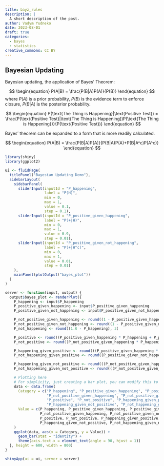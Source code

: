 ```yaml
---
title: bayz_rules
description: |
  A short description of the post.
author: Vadym Yudneko
date: 2023-08-01
draft: true 
categories:
  - bayes
  - statistics
creative_commons: CC BY
---
```


## Bayesian Updating

Bayesian updating, the application of Bayes' Theorem:

$$
\begin{equation}
P(A|B) = \frac{P(B|A)P(A)}{P(B)}
\end{equation}
$$ where $P(A)$ is a prior probability, $P(B)$ is the evidence term to enforce closure, $P(B|A)$ is the posterior probability.

$$
\begin{equation}
P(\text{The Thing is Happening}|\text{Positive Test}) = \frac{P(\text{Positive Test}|\text{The Thing is Happening})P(\text{The Thing is Happening})}{P(\text{Positive Test})}
\end{equation}
$$

Bayes' theorem can be expanded to a form that is more readily calculated.

$$
\begin{equation}
P(A|B) = \frac{P(B|A)P(A)}{P(B|A)P(A)+P(B|A^c)P(A^c)}
\end{equation}
$$

```r
library(shiny)
library(ggplot2)

ui <- fluidPage(
  titlePanel("Bayesian Updating Demo"),
  sidebarLayout(
    sidebarPanel(
      sliderInput(inputId = "P_happening",
                  label = "P(H)",
                  min = 0,
                  max = 1,
                  value = 0.1,
                  step = 0.1),
      sliderInput(inputId = "P_positive_given_happening",
                  label = "P(+|H)",
                  min = 0,
                  max = 1,
                  value = 0.9,
                  step = 0.01),
      sliderInput(inputId = "P_positive_given_not_happening",
                  label = "P(+|H^c)",
                  min = 0,
                  max = 1,
                  value = 0.01,
                  step = 0.01)
    ),
    mainPanel(plotOutput("bayes_plot"))
  )
)

server <- function(input, output) {
  output$bayes_plot <- renderPlot({
    P_happening <- input$P_happening
    P_positive_given_happening <- input$P_positive_given_happening
    P_positive_given_not_happening <- input$P_positive_given_not_happening

    P_not_positive_given_happening <- round((1 - P_positive_given_happening), 3)
    P_not_positive_given_not_happening <- round((1 - P_positive_given_not_happening), 3)
    P_not_happening <- round((1.0 - P_happening), 3)

    P_positive <- round((P_positive_given_happening * P_happening + P_positive_given_not_happening * P_not_happening), 3)
    P_not_positive <- round((P_not_positive_given_happening * P_happening + P_not_positive_given_not_happening * P_not_happening), 3)

    P_happening_given_positive <- round(((P_positive_given_happening * P_happening) / P_positive), 3)
    P_not_happening_given_positive <- round((P_positive_given_not_happening * P_not_happening) / P_positive, 3)

    P_happening_given_not_positive <- round(((P_not_positive_given_happening * P_happening) / P_not_positive), 3)
    P_not_happening_given_not_positive <- round(((P_not_positive_given_not_happening * P_not_happening) / P_not_positive), 3)

    # Plotting here
    # For simplicity, just creating a bar plot, you can modify this to create the required plot
    data <- data.frame(
      Category = c("P_happening", "P_positive_given_happening", "P_positive_given_not_happening",
                   "P_not_positive_given_happening", "P_not_positive_given_not_happening", "P_not_happening", 
                   "P_positive", "P_not_positive", "P_happening_given_positive", "P_not_happening_given_positive",
                   "P_happening_given_not_positive", "P_not_happening_given_not_positive"),
      Value = c(P_happening, P_positive_given_happening, P_positive_given_not_happening, 
                P_not_positive_given_happening, P_not_positive_given_not_happening, P_not_happening, 
                P_positive, P_not_positive, P_happening_given_positive, P_not_happening_given_positive, 
                P_happening_given_not_positive, P_not_happening_given_not_positive)
    )
    ggplot(data, aes(x = Category, y = Value)) +
      geom_bar(stat = "identity") +
      theme(axis.text.x = element_text(angle = 90, hjust = 1))
  }, height = 600, width = 800)
}

shinyApp(ui = ui, server = server)
```
